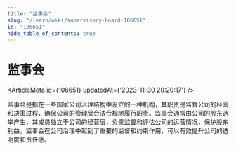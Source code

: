 ```yaml
---
title: "监事会"
slug: "/learn/wiki/supervisory-board-106651"
id: "106651"
hide_table_of_contents: true
---
```



# 监事会

<ArticleMeta id={106651} updatedAt={'2023-11-30 20:20:17'} />
<div className='border-solid border-b border-t-0 my-4 border-[var(--ifm-color-gray-300)]' />

监事会是指在一些国家公司治理结构中设立的一种机构，其职责是监督公司的经营和决策过程，确保公司的管理层合法合规地履行职责。监事会通常由公司的股东选举产生，其成员独立于公司的经营层，负责监督和评估公司的运营情况，保护股东利益。监事会在公司治理中起到了重要的监督和约束作用，可以有效提升公司的透明度和责任感。
